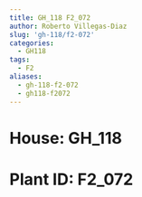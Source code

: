 ```yaml
---
title: GH_118 F2_072
author: Roberto Villegas-Diaz
slug: 'gh-118/f2-072'
categories:
  - GH118
tags:
  - F2
aliases:
  - gh-118-f2-072
  - gh118-f2072
---
```


# **House**: GH_118
# **Plant ID**: F2_072
